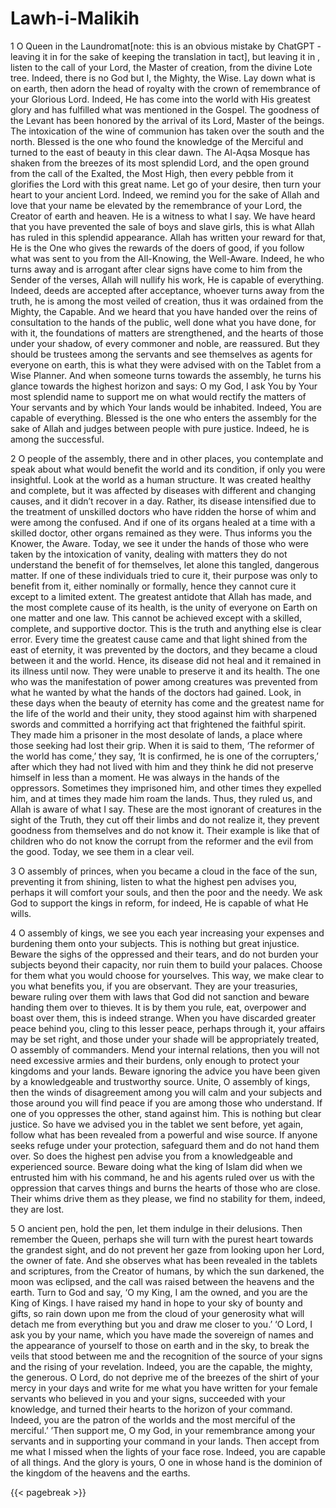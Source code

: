 # Lawh-i-Malikih {#sec-lawh-i-malikih .unnumbered}

1 O Queen in the Laundromat\[note: this is an obvious mistake by ChatGPT - leaving it in for the sake of keeping the translation in tact\], but leaving it in , listen to the call of your Lord, the Master of creation, from the divine Lote tree. Indeed, there is no God but I, the Mighty, the Wise. Lay down what is on earth, then adorn the head of royalty with the crown of remembrance of your Glorious Lord. Indeed, He has come into the world with His greatest glory and has fulfilled what was mentioned in the Gospel. The goodness of the Levant has been honored by the arrival of its Lord, Master of the beings. The intoxication of the wine of communion has taken over the south and the north. Blessed is the one who found the knowledge of the Merciful and turned to the east of beauty in this clear dawn. The Al-Aqsa Mosque has shaken from the breezes of its most splendid Lord, and the open ground from the call of the Exalted, the Most High, then every pebble from it glorifies the Lord with this great name. Let go of your desire, then turn your heart to your ancient Lord. Indeed, we remind you for the sake of Allah and love that your name be elevated by the remembrance of your Lord, the Creator of earth and heaven. He is a witness to what I say. We have heard that you have prevented the sale of boys and slave girls, this is what Allah has ruled in this splendid appearance. Allah has written your reward for that, He is the One who gives the rewards of the doers of good, if you follow what was sent to you from the All-Knowing, the Well-Aware. Indeed, he who turns away and is arrogant after clear signs have come to him from the Sender of the verses, Allah will nullify his work, He is capable of everything. Indeed, deeds are accepted after acceptance, whoever turns away from the truth, he is among the most veiled of creation, thus it was ordained from the Mighty, the Capable. And we heard that you have handed over the reins of consultation to the hands of the public, well done what you have done, for with it, the foundations of matters are strengthened, and the hearts of those under your shadow, of every commoner and noble, are reassured. But they should be trustees among the servants and see themselves as agents for everyone on earth, this is what they were advised with on the Tablet from a Wise Planner. And when someone turns towards the assembly, he turns his glance towards the highest horizon and says: O my God, I ask You by Your most splendid name to support me on what would rectify the matters of Your servants and by which Your lands would be inhabited. Indeed, You are capable of everything. Blessed is the one who enters the assembly for the sake of Allah and judges between people with pure justice. Indeed, he is among the successful.

2 O people of the assembly, there and in other places, you contemplate and speak about what would benefit the world and its condition, if only you were insightful. Look at the world as a human structure. It was created healthy and complete, but it was affected by diseases with different and changing causes, and it didn't recover in a day. Rather, its disease intensified due to the treatment of unskilled doctors who have ridden the horse of whim and were among the confused. And if one of its organs healed at a time with a skilled doctor, other organs remained as they were. Thus informs you the Knower, the Aware. Today, we see it under the hands of those who were taken by the intoxication of vanity, dealing with matters they do not understand the benefit of for themselves, let alone this tangled, dangerous matter. If one of these individuals tried to cure it, their purpose was only to benefit from it, either nominally or formally, hence they cannot cure it except to a limited extent. The greatest antidote that Allah has made, and the most complete cause of its health, is the unity of everyone on Earth on one matter and one law. This cannot be achieved except with a skilled, complete, and supportive doctor. This is the truth and anything else is clear error. Every time the greatest cause came and that light shined from the east of eternity, it was prevented by the doctors, and they became a cloud between it and the world. Hence, its disease did not heal and it remained in its illness until now. They were unable to preserve it and its health. The one who was the manifestation of power among creatures was prevented from what he wanted by what the hands of the doctors had gained. Look, in these days when the beauty of eternity has come and the greatest name for the life of the world and their unity, they stood against him with sharpened swords and committed a horrifying act that frightened the faithful spirit. They made him a prisoner in the most desolate of lands, a place where those seeking had lost their grip. When it is said to them, 'The reformer of the world has come,' they say, 'It is confirmed, he is one of the corrupters,' after which they had not lived with him and they think he did not preserve himself in less than a moment. He was always in the hands of the oppressors. Sometimes they imprisoned him, and other times they expelled him, and at times they made him roam the lands. Thus, they ruled us, and Allah is aware of what I say. These are the most ignorant of creatures in the sight of the Truth, they cut off their limbs and do not realize it, they prevent goodness from themselves and do not know it. Their example is like that of children who do not know the corrupt from the reformer and the evil from the good. Today, we see them in a clear veil.

3 O assembly of princes, when you became a cloud in the face of the sun, preventing it from shining, listen to what the highest pen advises you, perhaps it will comfort your souls, and then the poor and the needy. We ask God to support the kings in reform, for indeed, He is capable of what He wills.

4 O assembly of kings, we see you each year increasing your expenses and burdening them onto your subjects. This is nothing but great injustice. Beware the sighs of the oppressed and their tears, and do not burden your subjects beyond their capacity, nor ruin them to build your palaces. Choose for them what you would choose for yourselves. This way, we make clear to you what benefits you, if you are observant. They are your treasuries, beware ruling over them with laws that God did not sanction and beware handing them over to thieves. It is by them you rule, eat, overpower and boast over them, this is indeed strange. When you have discarded greater peace behind you, cling to this lesser peace, perhaps through it, your affairs may be set right, and those under your shade will be appropriately treated, O assembly of commanders. Mend your internal relations, then you will not need excessive armies and their burdens, only enough to protect your kingdoms and your lands. Beware ignoring the advice you have been given by a knowledgeable and trustworthy source. Unite, O assembly of kings, then the winds of disagreement among you will calm and your subjects and those around you will find peace if you are among those who understand. If one of you oppresses the other, stand against him. This is nothing but clear justice. So have we advised you in the tablet we sent before, yet again, follow what has been revealed from a powerful and wise source. If anyone seeks refuge under your protection, safeguard them and do not hand them over. So does the highest pen advise you from a knowledgeable and experienced source. Beware doing what the king of Islam did when we entrusted him with his command, he and his agents ruled over us with the oppression that carves things and burns the hearts of those who are close. Their whims drive them as they please, we find no stability for them, indeed, they are lost.

5 O ancient pen, hold the pen, let them indulge in their delusions. Then remember the Queen, perhaps she will turn with the purest heart towards the grandest sight, and do not prevent her gaze from looking upon her Lord, the owner of fate. And she observes what has been revealed in the tablets and scriptures, from the Creator of humans, by which the sun darkened, the moon was eclipsed, and the call was raised between the heavens and the earth. Turn to God and say, 'O my King, I am the owned, and you are the King of Kings. I have raised my hand in hope to your sky of bounty and gifts, so rain down upon me from the cloud of your generosity what will detach me from everything but you and draw me closer to you.' 'O Lord, I ask you by your name, which you have made the sovereign of names and the appearance of yourself to those on earth and in the sky, to break the veils that stood between me and the recognition of the source of your signs and the rising of your revelation. Indeed, you are the capable, the mighty, the generous. O Lord, do not deprive me of the breezes of the shirt of your mercy in your days and write for me what you have written for your female servants who believed in you and your signs, succeeded with your knowledge, and turned their hearts to the horizon of your command. Indeed, you are the patron of the worlds and the most merciful of the merciful.' 'Then support me, O my God, in your remembrance among your servants and in supporting your command in your lands. Then accept from me what I missed when the lights of your face rose. Indeed, you are capable of all things. And the glory is yours, O one in whose hand is the dominion of the kingdom of the heavens and the earths.

{{< pagebreak >}}
